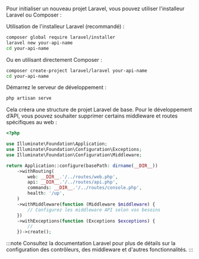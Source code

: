 Pour initialiser un nouveau projet Laravel, vous pouvez utiliser l'installeur Laravel ou Composer :

Utilisation de l'installeur Laravel (recommandé) :

```bash
composer global require laravel/installer
laravel new your-api-name
cd your-api-name
```

Ou en utilisant directement Composer :

```bash
composer create-project laravel/laravel your-api-name
cd your-api-name
```

Démarrez le serveur de développement :

```bash
php artisan serve
```

Cela créera une structure de projet Laravel de base. Pour le développement d’API, vous pouvez souhaiter supprimer certains middleware et routes spécifiques au web :

```php title="bootstrap/app.php"
<?php

use Illuminate\Foundation\Application;
use Illuminate\Foundation\Configuration\Exceptions;
use Illuminate\Foundation\Configuration\Middleware;

return Application::configure(basePath: dirname(__DIR__))
    ->withRouting(
        web: __DIR__.'/../routes/web.php',
        api: __DIR__.'/../routes/api.php',
        commands: __DIR__.'/../routes/console.php',
        health: '/up',
    )
    ->withMiddleware(function (Middleware $middleware) {
        // Configurez les middleware API selon vos besoins
    })
    ->withExceptions(function (Exceptions $exceptions) {
        //
    })->create();
```

:::note
Consultez la documentation Laravel pour plus de détails sur la configuration des contrôleurs, des middleware et d'autres fonctionnalités.
:::
